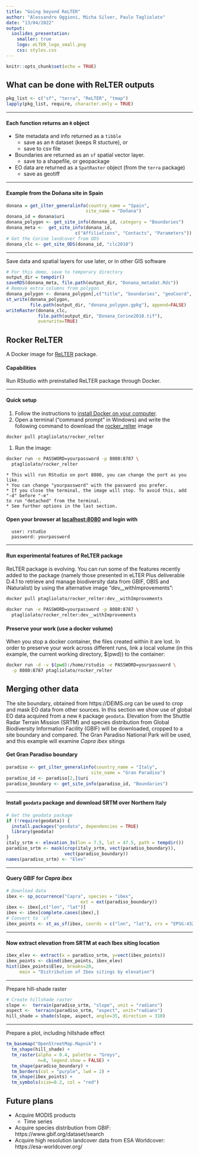 ```yaml
---
title: "Going beyond ReLTER"
author: "Alessandro Oggioni, Micha Silver, Paulo Tagliolato"
date: "13/04/2022"
output:
  ioslides_presentation:
    smaller: true
    logo: eLTER_logo_small.png
    css: styles.css
---
```


```r
knitr::opts_chunk$set(echo = TRUE)
```

## What can be done with ReLTER outputs 

```r
pkg_list <- c("sf", "terra", "ReLTER", "tmap")
lapply(pkg_list, require, character.only = TRUE)
```

----

#### Each function returns an `R` object

 - Site metadata and info returned as a `tibble`
    * save as an `R` dataset (keeps R stucture), or
    * save to csv file
 - Boundaries are returned as an `sf` spatial vector layer.
    * save to a shapefile, or geopackage
 - EO data are returned as a `SpatRaster` object (from the `terra` package)
    * save as geotiff

----

#### Example from the Doñana site in Spain

```r
donana = get_ilter_generalinfo(country_name = "Spain",
                              site_name = "Doñana")
donana_id = donana$uri
donana_polygon <- get_site_info(donana_id, category = "Boundaries")
donana_meta <-  get_site_info(donana_id,
                          c("Affiliations", "Contacts", "Parameters"))
# Get the Corine landcover from ODS
donana_clc <- get_site_ODS(donana_id, "clc2018")
```

----

Save data and spatial layers for use later, or in other GIS software

```r
# For this demo, save to temporary directory
output_dir = tempdir()
saveRDS(donana_meta, file.path(output_dir, "Donana_metadat.Rds"))
# Remove extra columns from polygon
donana_polygon <- donana_polygon[,c("title", "boundaries", "geoCoord", "geoElev.avg")]
st_write(donana_polygon,
         file.path(output_dir, "donana_polygon.gpkg"), append=FALSE)
writeRaster(donana_clc,
            file.path(output_dir, "Donana_Corine2018.tif"),
            overwrite=TRUE)
```

## Rocker ReLTER

A Docker image for [ReLTER](https://github.com/ropensci/ReLTER) package.

#### Capabilities

Run RStudio with preinstalled ReLTER package through Docker.

----

#### Quick setup
  1. Follow the instructions to 
[install Docker on your computer](https://docs.docker.com/get-docker/).
  1. Open a terminal ("command prompt" in Windows) and write the following command to download the
[rocker_relter](https://hub.docker.com/r/ptagliolato/rocker_relter) image

```bash
docker pull ptagliolato/rocker_relter
```
  1. Run the image: 
  
```bash
docker run -e PASSWORD=yourpassword -p 8080:8787 \
  ptagliolato/rocker_relter
```

    * This will run RStudio on port 8080, you can change the port as you like.
    * You can change "yourpassword" with the password you prefer.
    * If you close the terminal, the image will stop. To avoid this, add "-d" before "-e" 
    to run "detached" from the terminal.
    * See further options in the last section.
    
####  Open your browser at [localhost:8080](localhost:8080) and login with

      user: rstudio  
      password: yourpassword

----

#### Run experimental features of ReLTER package

ReLTER package is evolving. You can run some of the features recently 
added to the package (namely those presented in eLTER Plus deliverable D.4.1 
to retrieve and manage biodiversity data from GBIF, OBIS and iNaturalist) by using
the alternative image "dev__withImprovements":

```bash
docker pull ptagliolato/rocker_relter:dev__withImprovements
    
docker run -e PASSWORD=yourpassword -p 8080:8787 \                                    
  ptagliolato/rocker_relter:dev__withImprovements
```


#### Preserve your work (use a docker volume)

When you stop a docker container, the files created within it are lost. In order to preserve your work across 
different runs, link a local volume (in this example, the current working directory, $(pwd)) to the container:

```bash
docker run -d -v $(pwd):/home/rstudio -e PASSWORD=yourpassword \
  -p 8080:8787 ptagliolato/rocker_relter
```

## Merging other data

The site boundary, obtained from https://DEIMS.org can be used to crop and mask EO data from other sources. In this section we show use of global EO data acquired from a new `R` package `geodata`. Elevation from the Shuttle Radar Terrain Mission (SRTM) and species distribution from Global Biodiversity Information Facility (GBIF) will be downloaded, cropped to a site boundary and compared. The Gran Paradiso National Park will be used, and this example will examine *Capra ibex* sitings

#### Get Gran Paradiso boundary

```r
paradiso <- get_ilter_generalinfo(country_name = "Italy",
                                site_name = "Gran Paradiso")
paradiso_id <- paradiso[2,]$uri
paradiso_boundary <- get_site_info(paradiso_id, "Boundaries")
```

----

#### Install `geodata` package and download SRTM over Northern Italy
```r
# Get the geodata package
if (!require(geodata)) {
  install.packages("geodata", dependencies = TRUE)
  library(geodata)
}
italy_srtm <- elevation_3s(lon = 7.5, lat = 47.5, path = tempdir())
paradiso_srtm <- mask(crop(italy_srtm, vect(paradiso_boundary)),
                      vect(paradiso_boundary))
names(paradiso_srtm) <- "Elev"
```

----

#### Query GBIF for *Capra ibex*

```r
# Download data
ibex <- sp_occurrence("Capra", species = "ibex",
                            ext = ext(paradiso_boundary))
ibex <- ibex[,c("lon", "lat")]
ibex <- ibex[complete.cases(ibex),]
# Convert to `sf`
ibex_points <- st_as_sf(ibex, coords = c("lon", "lat"), crs = "EPSG:4326")
```

----

#### Now extract elevation from SRTM at each Ibex siting location

```r
ibex_elev <- extract(x = paradiso_srtm, y=vect(ibex_points))
ibex_points <- cbind(ibex_points, ibex_elev)
hist(ibex_points$Elev, breaks=20,
     main = "Distribution of Ibex sitings by elevation")
```

----

Prepare hill-shade raster

```r
# Create hillshade raster
slope <-  terrain(paradiso_srtm, "slope", unit = "radians")
aspect <-  terrain(paradiso_srtm, "aspect", unit="radians")
hill_shade = shade(slope, aspect, angle=35, direction = 310)
```

----

Prepare a plot, including hillshade effect

```r
tm_basemap("OpenStreetMap.Mapnik") +
  tm_shape(hill_shade) +
  tm_raster(alpha = 0.4, palette = "Greys",
            n=8, legend.show = FALSE) +
  tm_shape(paradiso_boundary) +
  tm_borders(col = "purple", lwd = 2) +
  tm_shape(ibex_points) + 
  tm_symbols(size=0.2, col = "red") 
```

## Future plans
 - Acquire MODIS products
   * Time series
 - Acquire species distribution from GBIF: https://www.gbif.org/dataset/search
 - Acquire high resolution landcover data from ESA Worldcover: https://esa-worldcover.org/
 